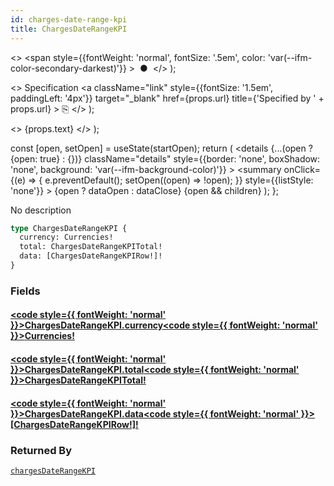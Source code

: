 ```yaml
---
id: charges-date-range-kpi
title: ChargesDateRangeKPI
---
```


  <>
    <span
      style={{fontWeight: 'normal', fontSize: '.5em', color: 'var(--ifm-color-secondary-darkest)'}}
    >
      &nbsp;●&nbsp;
    </span>
  </>
);

  <>
    Specification
    <a
      className="link"
      style={{fontSize: '1.5em', paddingLeft: '4px'}}
      target="_blank"
      href={props.url}
      title={'Specified by ' + props.url}
    >
      ⎘
    </a>
  </>
);

  <>
    <span className={props.class}>{props.text}</span>
  </>
);


  const [open, setOpen] = useState(startOpen);
  return (
    <details
      {...(open ? {open: true} : {})}
      className="details"
      style={{border: 'none', boxShadow: 'none', background: 'var(--ifm-background-color)'}}
    >
      <summary
        onClick={(e) => {
          e.preventDefault();
          setOpen((open) => !open);
        }}
        style={{listStyle: 'none'}}
      >
        {open ? dataOpen : dataClose}
      </summary>
      {open && children}
    </details>
  );
};

No description

```graphql
type ChargesDateRangeKPI {
  currency: Currencies!
  total: ChargesDateRangeKPITotal!
  data: [ChargesDateRangeKPIRow!]!
}
```

### Fields

#### [<code style={{ fontWeight: 'normal' }}>ChargesDateRangeKPI.<b>currency</b></code>](#)<Bullet />[<code style={{ fontWeight: 'normal' }}><b>Currencies!</b></code>](/docs/apis/graphql/types/enums/currencies.mdx) <Badge class="badge badge--secondary badge--non_null" text="non-null"/> <Badge class="badge badge--secondary " text="enum"/>

#### [<code style={{ fontWeight: 'normal' }}>ChargesDateRangeKPI.<b>total</b></code>](#)<Bullet />[<code style={{ fontWeight: 'normal' }}><b>ChargesDateRangeKPITotal!</b></code>](/docs/apis/graphql/types/objects/charges-date-range-kpitotal.mdx) <Badge class="badge badge--secondary badge--non_null" text="non-null"/> <Badge class="badge badge--secondary " text="object"/>

#### [<code style={{ fontWeight: 'normal' }}>ChargesDateRangeKPI.<b>data</b></code>](#)<Bullet />[<code style={{ fontWeight: 'normal' }}><b>[ChargesDateRangeKPIRow!]!</b></code>](/docs/apis/graphql/types/objects/charges-date-range-kpirow.mdx) <Badge class="badge badge--secondary badge--non_null" text="non-null"/> <Badge class="badge badge--secondary " text="object"/>

### Returned By

[`chargesDateRangeKPI`](/docs/apis/graphql/operations/queries/charges-date-range-kpi.mdx) <Badge class="badge badge--secondary badge--relation" text="query"/>

